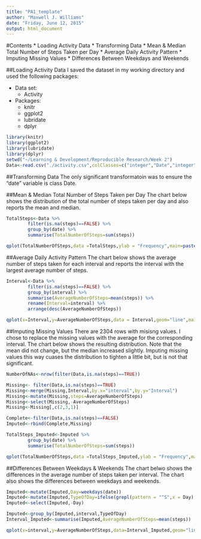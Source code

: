 ```yaml
---
title: "PA1_template"
author: "Maxwell J. Williams"
date: "Friday, June 12, 2015"
output: html_document
---
```


#Contents
* Loading Activity Data
* Transforming Data
* Mean & Median Total Number of Steps Taken per Day
* Average Daily Activity Pattern
* Imputing Missing Values
* Differences Between Weekdays and Weekends

##Loading Activity Data
I saved the dataset in my working directory and used the following packages: 

* Data set:  
    + Activity  
* Packages:  
    + knitr  
    + ggplot2  
    + lubridate  
    + dplyr  

```r
library(knitr)
library(ggplot2)
library(lubridate)
library(dplyr)
setwd("~/Learning & Development/Reproducible Research/Week 2")
Data<-read.csv("./activity.csv",colClasses=c("integer","Date","integer"))
```


##Transforming Data
The only significant transformatoin was to ensure the "date" variable is class Date. 


##Mean & Median Total Number of Steps Taken per Day
The chart below shows the distribution of the total number of steps taken per day and also reports the mean and median.

```r
TotalSteps<-Data %>%
        filter(is.na(steps)==FALSE) %>%
        group_by(date) %>%
        summarise(TotalNumberOfSteps=sum(steps))

qplot(TotalNumberOfSteps,data =TotalSteps,ylab = "Frequency",main=paste("Distribution of Total Number of Steps Taken Per Day \n Mean ",round(mean(TotalSteps$TotalNumberOfSteps),2),"\n Median ",round(median(TotalSteps$TotalNumberOfSteps),2),sep=""))
```


##Average Daily Activity Pattern
The chart below shows the average number of steps taken for each interval and reports the interval with the largest average number of steps.

```r
Interval<-Data %>%
        filter(is.na(steps)==FALSE) %>%
        group_by(interval) %>%
        summarise(AverageNumberOfSteps=mean(steps)) %>%
        rename(Interval=interval) %>%
        arrange(desc(AverageNumberOfSteps))

qplot(x=Interval,y=AverageNumberOfSteps,data = Interval,geom="line",main=paste("Average Number of Steps by Interval \n","Interval with Largest Average: ",first(Interval$Interval)))

```


##Imputing Missing Values
There are 2304 rows with misisng values. I chose to replace the missing values with the average for the corresponding interval. The chart below shows the resulting distribution. Note that the mean did not change, but the median increased slightly. Imputing missing values this way cuases the distribution to tighten a little bit, but is not that significant.

```r
NumberOfNAs<-nrow(filter(Data,is.na(steps)==TRUE))

Missing<- filter(Data,is.na(steps)==TRUE)
Missing<-merge(Missing,Interval,by.x="interval",by.y="Interval")
Missing<-mutate(Missing,steps=AverageNumberOfSteps)
Missing<-select(Missing,-AverageNumberOfSteps)
Missing<-Missing[,c(2,3,1)]

Complete<-filter(Data,is.na(steps)==FALSE)
Imputed<-rbind(Complete,Missing)

TotalSteps_Imputed<-Imputed %>%
        group_by(date) %>%
        summarise(TotalNumberOfSteps=sum(steps))

qplot(TotalNumberOfSteps,data =TotalSteps_Imputed,ylab = "Frequency",main=paste("Distribution of Total Number of Steps Taken Per Day \n Mean ",round(mean(TotalSteps_Imputed$TotalNumberOfSteps),2),"\n Median ",round(median(TotalSteps_Imputed$TotalNumberOfSteps),2),sep=""))
```

##Differences Between Weekdays & Weekends
The chart belwo shows the differences in the average number of steps taken per interval. The chart also shows the differences between weekdays and weekends.  
```r
Imputed<-mutate(Imputed,Day=weekdays(date))
Imputed<-mutate(Imputed,TypeOfDay=ifelse(grepl(pattern = "^S",x = Day),"Weekend","Weekday"))
Imputed<-select(Imputed,-Day)

Imputed<-group_by(Imputed,interval,TypeOfDay)
Interval_Imputed<-summarise(Imputed,AverageNumberOfSteps=mean(steps))

qplot(x=interval,y=AverageNumberOfSteps,data=Interval_Imputed,geom="line",facets = TypeOfDay~.,main="Average Number of Steps by Interval")

```






